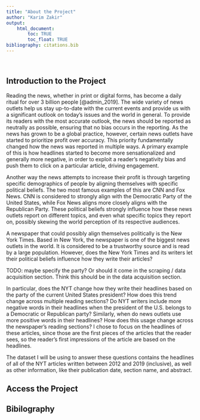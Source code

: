 ```yaml
---
title: "About the Project"
author: "Karim Zakir"
output: 
    html_document:
        toc: TRUE
        toc_float: TRUE
bibliography: citations.bib
---
```

<br>

## Introduction to the Project

Reading the news, whether in print or digital forms, has become a daily ritual for over 3 billion people [@admin_2019]. The wide variety of news outlets help us stay up-to-date with the current events and provide us with a significant outlook on today's issues and the world in general. To provide its readers with the most accurate outlook, the news should be reported as neutrally as possible, ensuring that no bias occurs in the reporting. As the news has grown to be a global practice, however, certain news outlets have started to prioritize profit over accuracy. This priority fundamentally changed how the news was reported in multiple ways. A primary example of this is how headlines started to become more sensationalized and generally more negative, in order to exploit a reader's negativity bias and push them to click on a particular article, driving engagement. 

Another way the news attempts to increase their profit is through targeting specific demographics of people by aligning themselves with specific political beliefs. The two most famous examples of this are CNN and Fox News. CNN is considered to strongly align with the Democratic Party of the United States, while Fox News aligns more closely aligns with the Republican Party. These political beliefs strongly influence how these news outlets report on different topics, and even what specific topics they report on, possibly skewing the world perception of its respective audiences. 

A newspaper that could possibly align themselves politically is the New York Times. Based in New York, the newspaper is one of the biggest news outlets in the world. It is considered to be a trustworthy source and is read by a large population. However, does the New York Times and its writers let their political beliefs influence how they write their articles?

TODO: maybe specify the party? Or should it come in the scraping / data acquisition section. Think this should be in the data acquisition section. 

In particular, does the NYT change how they write their headlines based on the party of the current United States president? How does this trend change across multiple reading sections? Do NYT writers include more negative words in their headlines when the president of the U.S. belongs to a Democratic or Republican party? Similarly, when do news outlets use more positive words in their headlines? How does this usage change across the newspaper's reading sections? I chose to focus on the headlines of these articles, since those are the first pieces of the articles that the reader sees, so the reader's first impressions of the article are based on the headlines.

The dataset I will be using to answer these questions contains the headlines of all of the NYT articles written between 2012 and 2019 (inclusive), as well as other information, like their publication date, section name, and abstract. 

## Access the Project


## Bibilography